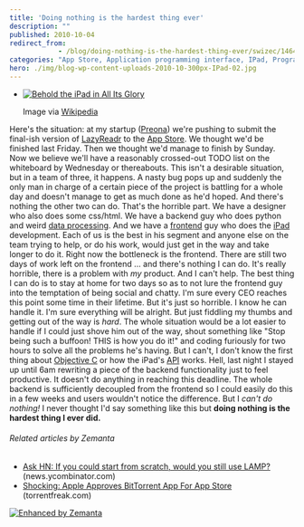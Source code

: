 ```yaml
---
title: 'Doing nothing is the hardest thing ever'
description: ""
published: 2010-10-04
redirect_from: 
            - /blog/doing-nothing-is-the-hardest-thing-ever/swizec/1464
categories: "App Store, Application programming interface, IPad, Programming, Uncategorized"
hero: ./img/blog-wp-content-uploads-2010-10-300px-IPad-02.jpg
---
```

- [![Behold the iPad in All Its Glory](./img/blog-wp-content-uploads-2010-10-300px-IPad-02.jpg "Behold the iPad in All Its Glory")](http://commons.wikipedia.org/wiki/File:IPad-02.jpg)

  Image via [Wikipedia](http://commons.wikipedia.org/wiki/File:IPad-02.jpg)

Here&#x27;s the situation: at my startup ([Preona](http://preona.net/)) we&#x27;re pushing to submit the final-ish version of [LazyReadr](http://lazyreadr.com/) to the [App Store](http://www.apple.com/iphone/appstore "App Store"). We thought we&#x27;d be finished last Friday. Then we thought we&#x27;d manage to finish by Sunday. Now we believe we&#x27;ll have a reasonably crossed-out TODO list on the whiteboard by Wednesday or thereabouts. This isn&#x27;t a desirable situation, but in a team of three, it happens. A nasty bug pops up and suddenly the only man in charge of a certain piece of the project is battling for a whole day and doesn&#x27;t manage to get as much done as he&#x27;d hoped. And there&#x27;s nothing the other two can do. That&#x27;s the horrible part. We have a designer who also does some css/html. We have a backend guy who does python and weird [data processing](http://en.wikipedia.org/wiki/Computer_data_processing "Computer data processing"). And we have a [frontend](http://en.wikipedia.org/wiki/Front_and_back_ends "Front and back ends") guy who does the [iPad](http://www.apple.com/ipad/ "iPad") development. Each of us is the best in his segment and anyone else on the team trying to help, or do his work, would just get in the way and take longer to do it. Right now the bottleneck is the frontend. There are still two days of work left on the frontend ... and there&#x27;s nothing I can do. It&#x27;s really horrible, there is a problem with _my_ product. And I can&#x27;t help. The best thing I can do is to stay at home for two days so as to not lure the frontend guy into the temptation of being social and chatty. I&#x27;m sure every CEO reaches this point some time in their lifetime. But it&#x27;s just so horrible. I know he can handle it. I&#x27;m sure everything will be alright. But just fiddling my thumbs and getting out of the way is _hard_. The whole situation would be a lot easier to handle if I could just shove him out of the way, shout something like &quot;Stop being such a buffoon! THIS is how you do it!&quot; and coding furiously for two hours to solve all the problems he&#x27;s having. But I can&#x27;t, I don&#x27;t know the first thing about [Objective C](http://developer.apple.com/documentation/Cocoa/Conceptual/ObjectiveC/ "Objective-C") or how the iPad&#x27;s [API](http://en.wikipedia.org/wiki/Application_programming_interface "Application programming interface") works. Hell, last night I stayed up until 6am rewriting a piece of the backend functionality just to feel productive. It doesn&#x27;t do anything in reaching this deadline. The whole backend is sufficiently decoupled from the frontend so I could easily do this in a few weeks and users wouldn&#x27;t notice the difference. But I _can&#x27;t do nothing!_ I never thought I&#x27;d say something like this but **doing nothing is the hardest thing I ever did.**

###### Related articles by Zemanta

- [Ask HN: If you could start from scratch, would you still use LAMP?](http://news.ycombinator.com/item?id=1565206) (news.ycombinator.com)
- [Shocking: Apple Approves BitTorrent App For App Store](http://torrentfreak.com/shocking-apple-approves-bittorrent-app-for-iphone-app-store-101002/) (torrentfreak.com)

[![Enhanced by Zemanta](http://img.zemanta.com/zemified_e.png?x-id=ec563f18-b383-4404-9831-5d607344b642)](http://www.zemanta.com/ "Enhanced by Zemanta")